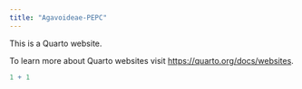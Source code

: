 ```yaml
---
title: "Agavoideae-PEPC"
---
```


This is a Quarto website.

To learn more about Quarto websites visit <https://quarto.org/docs/websites>.

```r
1 + 1
```
